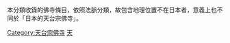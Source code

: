 {{Commons Category|Temples of Tendai Buddhism}}
本分類收錄{{le|日本天台宗|Tendai}}的佛寺條目，依照法脈分類，故包含地理位置不在日本者，意義上也不同於「日本的天台宗佛寺」。

[[Category:天台宗佛寺|Category:天台宗佛寺]]
[[Category:日本各宗派佛寺|天]]